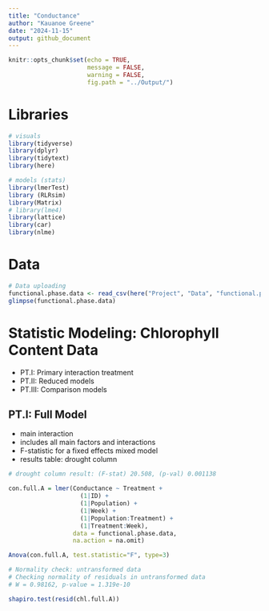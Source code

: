 ```yaml
---
title: "Conductance"
author: "Kauanoe Greene"
date: "2024-11-15"
output: github_document
---
```


```r
knitr::opts_chunk$set(echo = TRUE, 
                      message = FALSE, 
                      warning = FALSE, 
                      fig.path = "../Output/")
```


# Libraries  

```r

# visuals
library(tidyverse)
library(dplyr)
library(tidytext)
library(here)

# models (stats)
library(lmerTest)
library (RLRsim)
library(Matrix)
# library(lme4)
library(lattice)
library(car)
library(nlme)

```

# Data  

```r
# Data uploading
functional.phase.data <- read_csv(here("Project", "Data", "functional.phase.data.csv"))
glimpse(functional.phase.data)
```

# Statistic Modeling: Chlorophyll Content Data  

- PT.I: Primary interaction treatment  
- PT.II: Reduced models  
- PT.III: Comparison models  

## PT.I: Full Model 
- main interaction  
- includes all main factors and interactions  
- F-statistic for a fixed effects mixed model  
- results table: drought column  

```r

# drought column result: (F-stat) 20.508, (p-val) 0.001138

con.full.A = lmer(Conductance ~ Treatment + 
                    (1|ID) + 
                    (1|Population) + 
                    (1|Week) + 
                    (1|Population:Treatment) +  
                    (1|Treatment:Week), 
                  data = functional.phase.data, 
                  na.action = na.omit)

Anova(con.full.A, test.statistic="F", type=3)
```

```r
# Normality check: untransformed data  
# Checking normality of residuals in untransformed data
# W = 0.98162, p-value = 1.319e-10

shapiro.test(resid(chl.full.A)) 
```

```r

```




